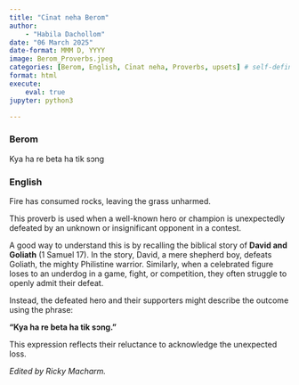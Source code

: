 ```yaml
---
title: "Cīnat neha Berom"
author: 
    - "Habila Dachollom"
date: "06 March 2025"
date-format: MMM D, YYYY
image: Berom_Proverbs.jpeg
categories: [Berom, English, Cīnat neha, Proverbs, upsets] # self-defined categories
format: html
execute:
    eval: true
jupyter: python3

---
```


:::: {.panel-tabset}

### Berom    
Kya ha re beta ha tik sɔng


### English    
Fire has consumed rocks, leaving the grass unharmed.
::::


This proverb is used when a well-known hero or champion is unexpectedly defeated by an unknown or insignificant opponent in a contest.  

A good way to understand this is by recalling the biblical story of **David and Goliath** (1 Samuel 17). In the story, David, a mere shepherd boy, defeats Goliath, the mighty Philistine warrior. Similarly, when a celebrated figure loses to an underdog in a game, fight, or competition, they often struggle to openly admit their defeat.  

Instead, the defeated hero and their supporters might describe the outcome using the phrase:  

**"Kya ha re beta ha tik sɔng."**  

This expression reflects their reluctance to acknowledge the unexpected loss.

*Edited by Ricky Macharm.*


